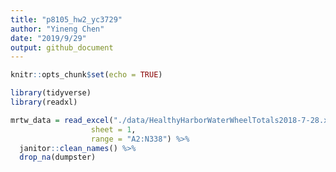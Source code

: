 ```yaml
---
title: "p8105_hw2_yc3729"
author: "Yineng Chen"
date: "2019/9/29"
output: github_document
---
```


```r
knitr::opts_chunk$set(echo = TRUE)

library(tidyverse)
library(readxl)
```

```r
mrtw_data = read_excel("./data/HealthyHarborWaterWheelTotals2018-7-28.xlsx",
                  sheet = 1,
                  range = "A2:N338") %>% 
  janitor::clean_names() %>% 
  drop_na(dumpster)

```

